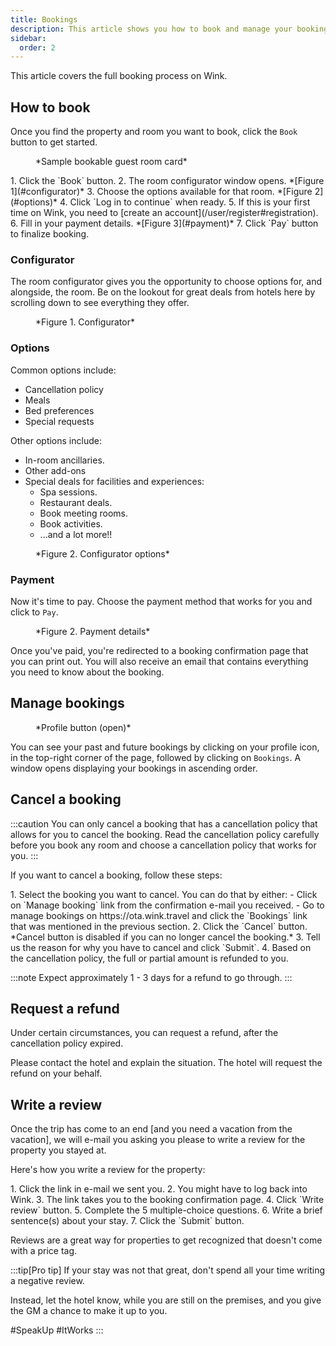 ```yaml
---
title: Bookings
description: This article shows you how to book and manage your bookings on Wink
sidebar:
  order: 2
---
```



This article covers the full booking process on Wink.

## How to book

Once you find the property and room you want to book, click the `Book` button to get started.

<figure>
<CloudinaryImage 
      width="350"
      height="819"
      resize="scale"
      quality="best"
      alt="Bookable guest room card"
      src="academy/guest-room-card" 
      errorImage="noimage_opaque_nyrtl0.png"
    />
    <figcaption>*Sample bookable guest room card*</figcaption>
</figure>

<Steps>
1. Click the `Book` button.
2. The room configurator window opens. *[Figure 1](#configurator)*
3. Choose the options available for that room. *[Figure 2](#options)*
4. Click `Log in to continue` when ready.
5. If this is your first time on Wink, you need to [create an account](/user/register#registration).
6. Fill in your payment details. *[Figure 3](#payment)*
7. Click `Pay` button to finalize booking.
</Steps>

### Configurator

The room configurator gives you the opportunity to choose options for, and alongside, the room. 
Be on the lookout for great deals from hotels here by scrolling down to see everything they offer.

<figure>
<CloudinaryImage 
      width="700"
      height="1176"
      resize="scale"
      quality="best"
      alt="Room configurator"
      src="academy/room-configurator-1" 
      errorImage="noimage_opaque_nyrtl0.png"
    />
    <figcaption>*Figure 1. Configurator*</figcaption>
</figure>

### Options

Common options include:

- Cancellation policy
- Meals
- Bed preferences
- Special requests

Other options include:

- In-room ancillaries.
- Other add-ons
- Special deals for facilities and experiences:
    - Spa sessions.
    - Restaurant deals.
    - Book meeting rooms.
    - Book activities.
    - ...and a lot more!!

<figure>
<CloudinaryImage 
      width="700"
      height="1176"
      resize="scale"
      quality="best"
      alt="Room configurator"
      src="academy/room-configurator-2" 
      errorImage="noimage_opaque_nyrtl0.png"
    />
    <figcaption>*Figure 2. Configurator options*</figcaption>
</figure>


### Payment

Now it's time to pay. Choose the payment method that works for you and click to `Pay`.

<figure>
<CloudinaryImage 
      width="700"
      height="1141"
      resize="scale"
      quality="best"
      alt="Payment details"
      src="academy/payment-modal" 
      errorImage="noimage_opaque_nyrtl0.png"
    />
    <figcaption>*Figure 2. Payment details*</figcaption>
</figure>

Once you've paid, you're redirected to a booking confirmation page that you can print out. 
You will also receive an email that contains everything you need to know about the booking.

## Manage bookings

<figure>
<CloudinaryImage 
      width="350"
      height="404"
      resize="scale"
      quality="best"
      alt="Account button when authenticated"
      src="academy/account-button-auth-open" 
      errorImage="noimage_opaque_nyrtl0.png"
    />
    <figcaption>*Profile button (open)*</figcaption>
</figure>

You can see your past and future bookings by clicking on your profile icon, in the top-right corner of the page, followed by clicking on `Bookings`. 
A window opens displaying your bookings in ascending order.

## Cancel a booking

:::caution
You can only cancel a booking that has a cancellation policy that allows for you to cancel the booking. Read the cancellation policy carefully before you book any room and choose a cancellation policy that works for you.
:::

If you want to cancel a booking, follow these steps:

<Steps>
1. Select the booking you want to cancel. You can do that by either:
    - Click on `Manage booking` link from the confirmation e-mail you received.
    - Go to manage bookings on https://ota.wink.travel and click the `Bookings` link that was mentioned in the previous section.
2. Click the `Cancel` button. *Cancel button is disabled if you can no longer cancel the booking.*
3. Tell us the reason for why you have to cancel and click `Submit`.
4. Based on the cancellation policy, the full or partial amount is refunded to you.
</Steps>

:::note
Expect approximately 1 - 3 days for a refund to go through.
:::

## Request a refund

Under certain circumstances, you can request a refund, after the cancellation policy expired. 

Please contact the hotel and explain the situation. The hotel will request the refund on your behalf.

## Write a review

Once the trip has come to an end [and you need a vacation from the vacation], we will e-mail you asking you please to write a review for the property you stayed at.

Here's how you write a review for the property:

<Steps>
1. Click the link in e-mail we sent you.
2. You might have to log back into Wink.
3. The link takes you to the booking confirmation page.
4. Click `Write review` button.
5. Complete the 5 multiple-choice questions.
6. Write a brief sentence(s) about your stay.
7. Click the `Submit` button.
</Steps>

Reviews are a great way for properties to get recognized that doesn't come with a price tag.

:::tip[Pro tip]
If your stay was not that great, don't spend all your time writing a negative review.

Instead, let the hotel know, while you are still on the premises, and you give the GM a chance to make it up to you.

#SpeakUp #ItWorks
:::